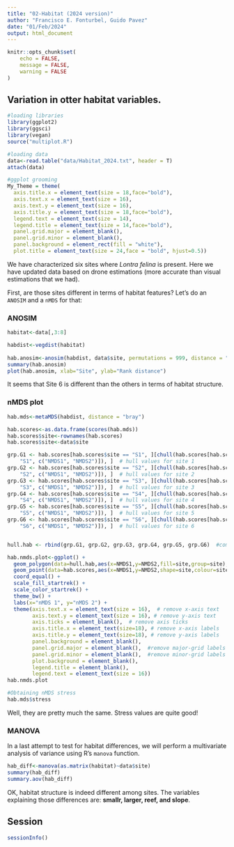 ```yaml
---
title: "02-Habitat (2024 version)"
author: "Francisco E. Fonturbel, Guido Pavez"
date: "01/Feb/2024"
output: html_document
---
```


```r
knitr::opts_chunk$set(
	echo = FALSE,
	message = FALSE,
	warning = FALSE
)
```

## Variation in otter habitat variables.


```r
#loading libraries
library(ggplot2)
library(ggsci)
library(vegan)
source("multiplot.R")

#loading data
data<-read.table("data/Habitat_2024.txt", header = T)
attach(data)

#ggplot grooming
My_Theme = theme(
  axis.title.x = element_text(size = 18,face="bold"),
  axis.text.x = element_text(size = 16),
  axis.text.y = element_text(size = 16),
  axis.title.y = element_text(size = 18,face="bold"),
  legend.text = element_text(size = 14),
  legend.title = element_text(size = 14,face="bold"),
  panel.grid.major = element_blank(),
  panel.grid.minor = element_blank(),
  panel.background = element_rect(fill = "white"),
  plot.title = element_text(size = 24,face = "bold", hjust=0.5))
```

We have characterized six sites where _Lontra felina_ is present. Here we have updated data based on drone estimations (more accurate than visual estimations that we had).

First, are those sites different in terms of habitat features? Let's do an `ANOSIM` and a `nMDS`  for that:

### ANOSIM

```r
habitat<-data[,3:8]

habdist<-vegdist(habitat)
  
hab.anosim<-anosim(habdist, data$site, permutations = 999, distance = "jaccard")
summary(hab.anosim)
plot(hab.anosim, xlab="Site", ylab="Rank distance")
```

It seems that Site 6 is different than the others in terms of habitat structure.

### nMDS plot

```r
hab.mds<-metaMDS(habdist, distance = "bray")

hab.scores<-as.data.frame(scores(hab.mds))
hab.scores$site<-rownames(hab.scores)
hab.scores$site<-data$site

grp.G1 <- hab.scores[hab.scores$site == "S1", ][chull(hab.scores[hab.scores$site == 
    "S1", c("NMDS1", "NMDS2")]), ]  # hull values for site 1
grp.G2 <- hab.scores[hab.scores$site == "S2", ][chull(hab.scores[hab.scores$site == 
    "S2", c("NMDS1", "NMDS2")]), ]  # hull values for site 2
grp.G3 <- hab.scores[hab.scores$site == "S3", ][chull(hab.scores[hab.scores$site == 
    "S3", c("NMDS1", "NMDS2")]), ]  # hull values for site 3
grp.G4 <- hab.scores[hab.scores$site == "S4", ][chull(hab.scores[hab.scores$site == 
    "S4", c("NMDS1", "NMDS2")]), ]  # hull values for site 4
grp.G5 <- hab.scores[hab.scores$site == "S5", ][chull(hab.scores[hab.scores$site == 
    "S5", c("NMDS1", "NMDS2")]), ]  # hull values for site 5
grp.G6 <- hab.scores[hab.scores$site == "S6", ][chull(hab.scores[hab.scores$site == 
    "S6", c("NMDS1", "NMDS2")]), ]  # hull values for site 6


hull.hab <- rbind(grp.G1, grp.G2, grp.G3, grp.G4, grp.G5, grp.G6)  #combine groups

hab.nmds.plot<-ggplot() + 
  geom_polygon(data=hull.hab,aes(x=NMDS1,y=NMDS2,fill=site,group=site),alpha=0.30) + # add the convex hulls
  geom_point(data=hab.scores,aes(x=NMDS1,y=NMDS2,shape=site,colour=site),size=4) + # add the point markers
  coord_equal() +
  scale_fill_startrek() +
  scale_color_startrek() +
  theme_bw() + 
  labs(x="nMDS 1", y="nMDS 2") +
  theme(axis.text.x = element_text(size = 16),  # remove x-axis text
        axis.text.y = element_text(size = 16), # remove y-axis text
        axis.ticks = element_blank(),  # remove axis ticks
        axis.title.x = element_text(size=18), # remove x-axis labels
        axis.title.y = element_text(size=18), # remove y-axis labels
        panel.background = element_blank(), 
        panel.grid.major = element_blank(),  #remove major-grid labels
        panel.grid.minor = element_blank(),  #remove minor-grid labels
        plot.background = element_blank(),
        legend.title = element_blank(),
        legend.text = element_text(size = 16))
hab.nmds.plot

#Obtaining nMDS stress
hab.mds$stress
```

Well, they are pretty much the same. Stress values are quite good!

### MANOVA

In a last attempt to test for habitat differences, we will perform a multivariate analysis of variance using R's `manova` function.

```r
hab_diff<-manova(as.matrix(habitat)~data$site)
summary(hab_diff)
summary.aov(hab_diff)
```

OK, habitat structure is indeed different among sites. The variables explaining those differences are: **smallr, larger, reef, and slope**.

## Session

```r
sessionInfo()
```